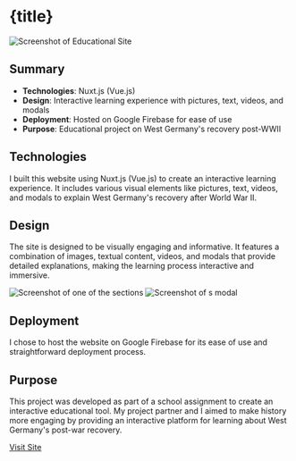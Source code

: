 
# {title}

![Screenshot of Educational Site](/images/interactive-education.png)

## Summary

- **Technologies**: Nuxt.js (Vue.js)
- **Design**: Interactive learning experience with pictures, text, videos, and modals
- **Deployment**: Hosted on Google Firebase for ease of use
- **Purpose**: Educational project on West Germany's recovery post-WWII

## Technologies

I built this website using Nuxt.js (Vue.js) to create an interactive learning experience. It includes various visual elements like pictures, text, videos, and modals to explain West Germany's recovery after World War II.

## Design

The site is designed to be visually engaging and informative. It features a combination of images, textual content, videos, and modals that provide detailed explanations, making the learning process interactive and immersive.

![Screenshot of one of the sections](/images/interactive-education-section.png)
![Screenshot of s modal](/images/interactive-education-modal.png)

## Deployment

I chose to host the website on Google Firebase for its ease of use and straightforward deployment process.

## Purpose

This project was developed as part of a school assignment to create an interactive educational tool. My project partner and I aimed to make history more engaging by providing an interactive platform for learning about West Germany's post-war recovery.

[Visit Site](https://westdeutschlands-aufschwung.web.app/)